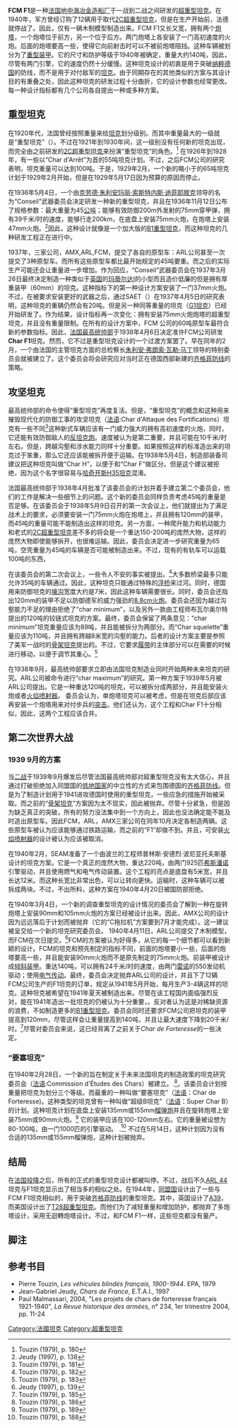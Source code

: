 {{Infobox Weapon
| name= FCM F1
| image= Image:FCM-F1.svg
| image_size=300px
| caption=
|origin={{FRA}}
|type=[[超重型坦克|超重型坦克]]
|is_vehicle=yes
|is_UK=yes
| crew= 9
| length= 10.53 m
| width= 3.10 m
| height= 4.21 m
| weight= 139 [[公吨|公吨]]
| armour= 100 mm
| primary_armament= 90 mm DCA 火炮
| secondary_armament= 47mm SA37 火炮以及6门机枪
| engine=两门[[雷诺|雷诺]]V12 KGM 550马力引擎
| engine_power= 2×550马力（合计1100马力）
| suspension= 垂直螺旋弹簧悬挂
| speed= 20 千米/时
| pw_ratio= 7.9马力/吨
| vehicle_range= 200千米
}}
'''FCM F1'''是一种[[法国|法国]][[地中海冶金造船厂|地中海冶金造船厂]]于一战到二战之间研发的[[超重型坦克|超重型坦克]]。在1940年，军方曾经订购了12辆用于取代[[2C超重型坦克|2C超重型坦克]]，但是在生产开始前，法德就停战了。因此，仅有一辆木制模型制造出来。FCM F1又长又宽，拥有两个[[炮塔|炮塔]]，一个炮塔位于前方，另一个位于后方。两门炮塔上各安装了一门高初速度的火炮。后面的炮塔要高一些，使得它向前射击时可以不被前炮塔阻挡。这种车辆被划分为了[[重型装甲|重型装甲]]。它的尺寸和防护等级于1940年被确定，重量大约140吨，因此，尽管有两门引擎，它的速度仍然十分缓慢。这种坦克设计的初衷是用于突破[[纳粹德国|纳粹德国]]的防线，而不是用于对付敌军的[[坦克|坦克]]。由于同期存在的其他类似的方案与其设计目的有重叠之处，因此这种坦克的研发过程十分曲折，它的设计参数也经常更改。每一种设计指标都有几个公司各自提出一种或多种方案。

==重型坦克==
在1920年代，法国曾经按照重量来给[[坦克|坦克]]划分级别。而其中重量最大的一级就是“重型坦克”（{{lang-fr|Char Lourd}}）。不过在1921年到1930年间，这一级别没有任何新的坦克出现，而完全由之前研发的[[2C超重型坦克|2C超重型坦克]]来扮演“重型坦克”的角色。<ref>Touzin (1979), p. 180</ref> 在1926年到1928年，有一些以“Char d'Arrêt”为首的55吨坦克计划。不过，之后FCM公司的研究表明，坦克重量可以达到100吨。于是，1929年2月，一个新的略小于的65吨坦克计划于1929年2月开始，但是在1929年5月17日因为预算的原因而停止。

在1936年5月4日，一个由[[克劳德·朱利安玛丽·索斯特内斯·迪菲耶敘克|克劳德·朱利安玛丽·索斯特内斯·迪菲耶敘克]]领导的名为“Conseil”武器委员会决定研发一种新的重型坦克，并且在1936年11月12日公布了规格参数：最大重量为45[[公吨|公吨]]；能够有效防御200m外发射的75mm穿甲弹，拥有39千米/时的速度，能够行走200km，在底盘上安装75mm火炮，在炮塔上安装47mm火炮。<ref>Jeudy (1997), p. 138</ref>因此，这种设计就像是一个加大版的[[B1重型坦克|B1重型坦克]]，而这种坦克的几种研发工程正在进行中。

1937年，三家公司，AMX,ARL,FCM，提交了各自的原型车：ARL公司甚至一次提交了3种原型车。而所有这些原型车都比最开始规定的45吨要重。而之后的实际生产可能还会让重量进一步增加。作为回应，“Conseil”武器委员会在1937年3月26日最终决定制造一种类似于[[英国|英国]]的[[玛蒂尔达I|玛蒂尔达I]]的小型而且造价低廉的但是拥有厚重装甲（60mm）的坦克。这种指标下的第一种设计方案安装了一门37mm火炮。不过，在被要求安装更好的武器之后，通过SAET（{{lang-fr|Section de l'Armement et des Études Techniques}}）在1937年4月5日的研究表明，这种坦克的重辆仍然会有20吨。但是另一种同等重量的坦克（[[G1坦克|G1坦克]]）已经开始研发了。作为结果，设计指标再一次变化：拥有安装75mm火炮炮塔的超重型坦克，并且没有重量限制。在所有的设计方案中，FCM 公司的60吨原型车最符合新的参数指标。因此，[[法国最高统帅部|法国最高统帅部]]于1938年4月6日决定准许FCM公司研发'''Char F1'''坦克。然而，它不过是重型坦克设计的一个过渡方案罢了。早在同年的2月，一个由法国的主管坦克方面的总检察长[[朱利安·弗朗索·瓦勒·马丁|朱利安·弗朗索·瓦勒·马丁]]领导的特别委员会就被建立了。这个委员会将会研究应对当时正在德国西部新建的[[齐格菲防线|齐格菲防线]]的策略。

==攻坚坦克==
最高统帅部的命令使得“重型坦克”再度复活。但是，“重型坦克”的概念和这种用来摧毁现代化的防御工事的攻坚坦克（[[法语|法语]]:Char d'Attaque des Fortifications）坦克有一些不同<ref>Touzin (1979), p. 181</ref>这种新式车辆应该有一门威力强大的拥有高初速度的火炮，同时，它还能有效防御敌人的[[反坦克炮|反坦克炮]]。速度被认为是第二重要，并且可能在10千米/时左右。但是，跨越沟壑和涉水能力同样十分重要。如果按照这样的标准造出来的坦克过于笨重，那么它还应该能被拆开便于运输。在1938年5月4日，制造部装备司建议把这种坦克叫做“Char H”，以便于和“Char F”做区分。但是这个建议被拒绝，因为这个名字很容易与[[哈奇开斯H35坦克|哈奇开斯H35坦克]]混淆。

法国最高统帅部于1938年4月批准了该委员会的计划并着手建立第二个委员会，他们的工作是解决一些细节上的问题。这个新的委员会同样负责考虑45吨的重量是否足够。在该委员会于1938年5月9日召开的第一次会议上，他们就提出为了满足战术上的要求，必须要安装一门75mm火炮在炮塔上，并且拥有120mm的装甲，而45吨的重量可能不能制造出这样的坦克。另一方面，一种爬升能力和机动能力和老式的[[2C超重型坦克|2C超重型坦克]]差不多的将会是一个重达150-200吨的庞然大物，这样的庞然大物即使能够拆开，也很难运输。因此，委员会决定进一步研究重量为65吨，空壳重量为45吨的车辆是否可能被制造出来。不过，现有的有轨车可以运载100吨的东西，

在该委员会的第二次会议上，一些令人不安的事实被提出。<ref>Touzin (1979), p. 182</ref>大多数桥梁最多只能允许35吨的车辆通过。因此，这种坦克只能通过特殊的[[浮桥|浮桥]]来过河。同时，德国用来防御坦克的[[壕沟|壕沟]]宽度大约是7米，因此这种车辆需要很长。同时，委员会还指出120mm的装甲不足以防御德军的威力强劲的[[88毫米高射炮|8.8cm火炮]]。委员会还因为越过沟壑能力不足的理由拒绝了“char minimum”，以及另外一款由工程师布瓦尔奥尔特提出的120吨的铰链式坦克的方案。最终，委员会保留了两条意见：“char minimum”坦克重量应该为89吨，并且能被拆分为两部分。而“Char squelette”重量应该为110吨，并且拥有跨越8米宽的沟壑的能力。后者的设计方案主要是参照了美军一战时的[[骨架坦克|骨架坦克]]提出的。不过，它要求[[履带|履带]]的主体部分可以在需要的时候进行移动，以便于调节其重心。<ref>Touzin (1979), p. 183</ref>

在1938年9月，最高统帅部要求立即由法国坦克制造业同时开始两种未来坦克的研究。ARL公司被命令进行“char maximum”的研究。第一种方案于1939年5月被ARL公司提出。它是一种重达120吨的坦克，可以被拆分成两部分，并且能安装火炮或者[[火焰喷射器|火焰喷射器]]。
委员会认为，单炮塔坦克可以被考虑，但是在坦克后部应该再安装一个炮塔用来对付步兵的[[突击|突击]]。他们还认为，这个工程和Char F1十分相似，因此，这两个工程应该合并。

==第二次世界大战==
=== 1939 9月的方案===
当[[二战|二战]]于1939年9月爆发后尽管法国最高统帅部对超重型坦克没有太大信心，并且通过打破拒绝加入同盟国的[[低地国家|低地国家]]的中立性的方式来包围德国的[[齐格菲防线|齐格菲防线]]。但是为了制造计划用于1941进攻德国时使用的重型坦克，一些应急的措施开始被采取。而之前的“[[骨架坦克|骨架坦克]]”方案因为太不现实，因此被抛弃。尽管十分紧急，但是因为缺乏真正的突破，所有的努力没法集中到一个方向上，因此也没法确定能不能及时造出原型车。因此FCM，ARL，AMX三家公司在同年10月决定各制造两辆。这些原型车被认为应该能够通过铁路运输，而之前的“F1”却做不到。并且，可安装[[火焰喷射器|火焰喷射器]]的设计被认为应该被取消。

在1940年2月，SEAM准备了一个由波兰的工程师普林斯·安德烈·波尼亚托夫斯基设计的坦克方案。它是一个真正的庞然大物，重达220吨，由两门925匹[[希斯潘诺|希斯潘诺]]引擎驱动，并且使用燃气和电气传动装置。这个工程的亮点是底盘有5米宽，并且长达12米。而这种长宽比非常出色，可以让转向更快。运输时，这种车辆可以被拆成两块。不过，不出所料，这种方案在1940年4月20日被国防部拒绝。

在1940年3月4日，一个新的调查重型坦克的设计情况的委员会了解到一种在旋转炮塔上安装90mm和105mm火炮的方案已经被设计出来。因此，AMX公司的设计因为远远落后于计划而被抛弃（它的“C拖拉机”方案要到7月才能完成）。这一建议被呈交给一个新的坦克研究委员会。
1940年4月11日，ARL公司提交了木制模型，而FCM在次日提交。<ref>Jeudy (1997), p. 139</ref>FCM的方案被认为好得多，从它的每一个细节都可以看到新颖的设计。FCM的坦克和预先制定的指标不同，前面的炮塔要小一些，后面的炮塔要高一些，并且能安装90mm火炮而不是原先制定的75mm火炮。前装甲被设计成[[倾斜装甲|倾斜装甲]]。重达140吨，可以拥有24千米/时的速度，由两门[[雷诺|雷诺]]的550发动机驱动；使用[[电气传动|电气传动]]。最终，委员会决定抛弃ARL公司的设计，并且下了12辆FCM公司生产的F1坦克的订单，规定从1941年5月开始，每月生产3-4辆这样的坦克。这种坦克被希望在1941年夏天被制造出来。尽管在该工程国内面临强烈反对，能在1941年造出一批坦克的仍被认为十分重要，。反对者认为这是对稀缺资源的浪费，不如制造更多的[[B1重型坦克|B1重型坦克]]。委员会同时还要求FCM公司把坦克的装甲提高到120mm，尽管这样会让重量提高到140吨，并且让最大速度下降到20千米/时。<ref>Touzin (1979), p. 185</ref>尽管对委员会来说，这已经背离了之前关于''Char de Forteresse''的一些决定。

===“要塞坦克”===
在1940年2月28日，一个新的旨在制定关于未来法国坦克的制造政策的坦克研究委员会（[[法语|法语]]:Commission d'Études des Chars）被建立。.<ref>Touzin (1979), p. 186</ref>。该委员会计划按重量把坦克为划分三个等级。而最重的一种叫做“要塞坦克”（[[法语|法语]]：Char de Forteresse)。这种类型的坦克曾有一种叫做“超级B坦克”（[[法语|法语]]：Super Char B）的计划。这种坦克计划在底盘上安装135mm或155mm[[榴弹炮|榴弹炮]]并且在旋转炮塔上安装75mm或90mm火炮。<ref>Touzin (1979), p. 189</ref> 它的装甲应该在100-120mm左右。它的重量被设想为80-100吨，由一门1000匹的引擎驱动。 .<ref>Touzin (1979), p. 188</ref> 不过在5月14日，这种计划因为没有合适的135mm或155mm榴弹炮，这种计划被抛弃。

==结局==
在[[法国战役|法国投降]]之后，所有的正式的重型坦克设计都被叫停。不过，战后不久[[ARL_44|ARL 44]]坦克与F1坦克显示出了相当多的相似之处。在1944年，[[同盟國_(第二次世界大戰)|同盟国]]设计出了一些与FCM F1坦克相似的，用于突破[[齐格菲防线|齐格菲防线]]的重型坦克。其中，英国设计了[[A39|A39]]，而美国设计出了[[T28超重型坦克|T28超重型坦克]]。而他们为了减轻重量和增加防护，都抛弃了多炮塔设计，采用无迴轉炮塔设计。不过，和FCM F1一样，这些坦克都没有量产。

==脚注==
{{reflist}}

==参考书目==
* Pierre Touzin, ''Les véhicules blindés français, 1900-1944''. EPA, 1979
* Jean-Gabriel Jeudy, ''Chars de France'', E.T.A.I., 1997
* Paul Malmassari, 2004, "Les projets de chars de forteresse français 1921-1940", ''La Revue historique des armées'', n° 234, 1er trimestre 2004, pp. 11-24
{{战车主题}}

{{法国二战及二战前的坦克与装甲车}}

[[Category:法國坦克|Category:法國坦克]]
[[Category:超重型坦克|Category:超重型坦克]]